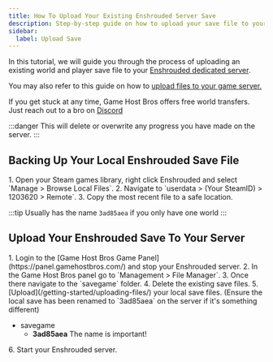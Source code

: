 ```yaml
---
title: How To Upload Your Existing Enshrouded Server Save
description: Step-by-step guide on how to upload your save file to your Enshrouded dedicated server.
sidebar:
  label: Upload Save
---
```


In this tutorial, we will guide you through the process of uploading an existing world and player save file to your [Enshrouded dedicated server](https://www.gamehostbros.com/enshrouded-server-hosting/).

You may also refer to this guide on how to [upload files to your game server.](/getting-started/uploading-files/)

If you get stuck at any time, Game Host Bros offers free world transfers. Just reach out to a bro on [Discord](https://discord.gg/FN4XgbAwzr)

:::danger
This will delete or overwrite any progress you have made on the server. 
:::

## Backing Up Your Local Enshrouded Save File
<Steps>
1. Open your Steam games library, right click Enshrouded and select `Manage > Browse Local Files`.
2. Navigate to `userdata > (Your SteamID) > 1203620 > Remote`.
3. Copy the most recent file to a safe location.
</Steps>

:::tip
Usually has the name `3ad85aea` if you only have one world
:::

## Upload Your Enshrouded Save To Your Server
<Steps>
1. Login to the [Game Host Bros Game Panel](https://panel.gamehostbros.com/) and stop your Enshrouded server.
2. In the Game Host Bros panel go to `Management > File Manager`.
3. Once there navigate to the `savegame` folder.
4. Delete the existing save files.
5. [Upload](/getting-started/uploading-files/) your local save files. (Ensure the local save has been renamed to `3ad85aea` on the server if it's something different)
   <FileTree>
   
   - savegame
     - **3ad85aea** The name is important! 
   </FileTree>
6. Start your Enshrouded server.
</Steps>

